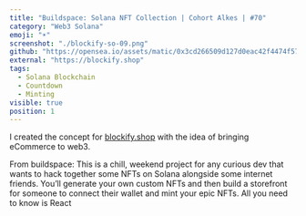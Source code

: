 ```yaml
---
title: "Buildspace: Solana NFT Collection | Cohort Alkes | #70"
category: "Web3 Solana"
emoji: "☀️"
screenshot: "./blockify-so-09.png"
github: "https://opensea.io/assets/matic/0x3cd266509d127d0eac42f4474f57d0526804b44e/5034"
external: "https://blockify.shop"
tags:
  - Solana Blockchain
  - Countdown
  - Minting
visible: true
position: 1
---
```


I created the concept for [blockify.shop](https://blockify.shop) with the idea of bringing eCommerce to web3.

From buildspace: This is a chill, weekend project for any curious dev that wants to hack together some NFTs on Solana alongside some internet friends. You’ll generate your own custom NFTs and then build a storefront for someone to connect their wallet and mint your epic NFTs. All you need to know is React
